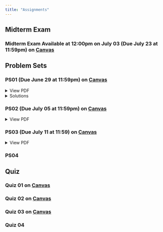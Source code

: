 ```yaml
---
title: "Assignments"
---
```


## Midterm Exam 

### Midterm Exam Available at 12:00pm on July 03 (Due July 23 at 11:59pm) on [**Canvas**](https://canvas.uoregon.edu/courses/266330/assignments/1875509){target="_blank"}

## Problem Sets

### PS01 (Due June 29 at 11:59pm) on [**Canvas**](https://canvas.uoregon.edu/courses/266330/assignments/1875504){target="_blank"} 

```{=html}
<details>
  <summary>View PDF</summary> 
  <a class="btn btn-primary btn-lg cv-download" href="/documents/problem-sets/ps01/questions.pdf" target="_blank">
    <i class="fa-solid fa-file-arrow-down"></i>&ensp;Download 
  </a>
  <div class="embed-container">
    <iframe src="/documents/problem-sets/ps01/questions.pdf" style="border: 0.5px" height="1000" width="800"></iframe>
  </div>
</details>
```

```{=html}
<details>
  <summary>Solutions</summary> 
  <a class="btn btn-primary btn-lg cv-download" href="/documents/problem-sets/ps01/ps01-answer-key.pdf" target="_blank">
    <i class="fa-solid fa-file-arrow-down"></i>&ensp;Download 
  </a>
  <div class="embed-container">
    <iframe src="/documents/problem-sets/ps01/ps01-answer-key.pdf" style="border: 0.5px" height="1000" width="800"></iframe>
  </div>
</details>
```


### PS02 (Due July 05 at 11:59pm) on [**Canvas**](https://canvas.uoregon.edu/courses/266330/assignments/1875505){target="_blank"} 

```{=html}
<details>
  <summary>View PDF</summary> 
  <a class="btn btn-primary btn-lg cv-download" href="/documents/problem-sets/ps02/questions.pdf" target="_blank">
    <i class="fa-solid fa-file-arrow-down"></i>&ensp;Download 
  </a>
  <div class="embed-container">
    <iframe src="/documents/problem-sets/ps02/questions.pdf" style="border: 0.5px" height="1000" width="800"></iframe>
  </div>
</details>
```

### PS03 (Due July 11 at 11:59) on [**Canvas**](https://canvas.uoregon.edu/courses/266330/assignments/1875506){target="_blank"} 

```{=html}
<details>
  <summary>View PDF</summary> 
  <a class="btn btn-primary btn-lg cv-download" href="/documents/problem-sets/ps03/questions.pdf" target="_blank">
    <i class="fa-solid fa-file-arrow-down"></i>&ensp;Download 
  </a>
  <div class="embed-container">
    <iframe src="/documents/problem-sets/ps03/questions.pdf" style="border: 0.5px" height="1000" width="800"></iframe>
  </div>
</details>
```

### PS04


## Quiz

### Quiz 01 on [**Canvas**](https://canvas.uoregon.edu/courses/266330/quizzes/402820){target="_blank"} 

### Quiz 02 on [**Canvas**](https://canvas.uoregon.edu/courses/266330/quizzes/403029){target="_blank"} 

### Quiz 03 on [**Canvas**](https://canvas.uoregon.edu/courses/266330/quizzes/402832){target="_blank"} 

### Quiz 04